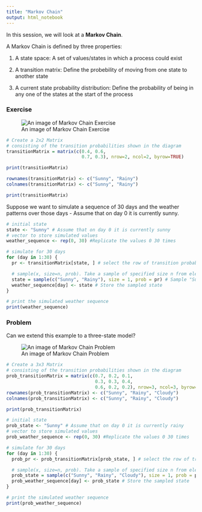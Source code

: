 ```yaml
---
title: "Markov Chain"
output: html_notebook
---
```


In this session, we will look at a **Markov Chain**.

A Markov Chain is defined by three properties:

1. A state space: A set of values/states in which a process could exist

2. A transition matrix: Define the probebility of moving from one state to another state

3. A current state probability distribution: Define the probability of being in any one of the states at the start of the process

### Exercise

![An image of Markov Chain Exercise](/rds/homes/e/exk986/ws/Mathematics_N_Statistics/markovChain.png)


```r
# Create a 2x2 Matrix
# consisting of the transition probabilities shown in the diagram
transitionMatrix = matrix(c(0.4, 0.6, 
                            0.7, 0.3), nrow=2, ncol=2, byrow=TRUE)

print(transitionMatrix)
```
```r
rownames(transitionMatrix) <- c("Sunny", "Rainy")
colnames(transitionMatrix) <- c("Sunny", "Rainy")

print(transitionMatrix)
```

Suppose we want to simulate a sequence of 30 days and the weather patterns over those days - Assume that on day 0 it is currently sunny.

```r
# initial state 
state <- "Sunny" # Assume that on day 0 it is currently sunny
# vector to store simulated values
weather_sequence <- rep(0, 30) #Replicate the values 0 30 times

# simulate for 30 days
for (day in 1:30) { 
  pr <- transitionMatrix[state, ] # select the row of transition probabilities

  # sample(x, size=n, prob). Take a sample of specified size n from element x
  state = sample(c("Sunny", "Rainy"), size = 1, prob = pr) # Sample "Sunny"/"Rainy" based on pr
  weather_sequence[day] <- state # Store the sampled state
}

# print the simulated weather sequence
print(weather_sequence)
```


### Problem

Can we extend this example to a three-state model?

![An image of Markov Chain Problem](/rds/homes/e/exk986/ws/Mathematics_N_Statistics/markovChain_Prob.png)


```r
# Create a 3x3 Matrix
# consisting of the transition probabilities shown in the diagram
prob_transitionMatrix = matrix(c(0.7, 0.2, 0.1, 
                                 0.3, 0.3, 0.4, 
                                 0.6, 0.2, 0.2), nrow=3, ncol=3, byrow=TRUE)
rownames(prob_transitionMatrix) <- c("Sunny", "Rainy", "Cloudy")
colnames(prob_transitionMatrix) <- c("Sunny", "Rainy", "Cloudy")

print(prob_transitionMatrix)
```

```r
# initial state 
prob_state <- "Sunny" # Assume that on day 0 it is currently rainy
# vector to store simulated values
prob_weather_sequence <- rep(0, 30) #Replicate the values 0 30 times

# simulate for 30 days
for (day in 1:30) { 
  prob_pr <- prob_transitionMatrix[prob_state, ] # select the row of transition probabilities

  # sample(x, size=n, prob). Take a sample of specified size n from element x
  prob_state = sample(c("Sunny", "Rainy", "Cloudy"), size = 1, prob = prob_pr) # Sample "Sunny"/"Rainy" based on pr
  prob_weather_sequence[day] <- prob_state # Store the sampled state
}

# print the simulated weather sequence
print(prob_weather_sequence)
```